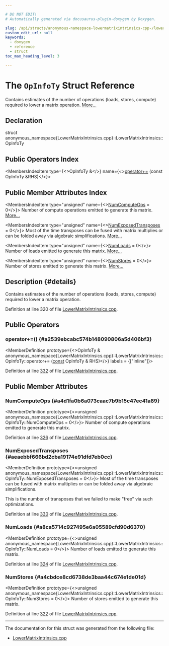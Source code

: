 ```yaml
---

# DO NOT EDIT!
# Automatically generated via docusaurus-plugin-doxygen by Doxygen.

slug: /api/structs/anonymous-namespace-lowermatrixintrinsics-cpp-/lowermatrixintrinsics/opinfoty
custom_edit_url: null
keywords:
  - doxygen
  - reference
  - struct
toc_max_heading_level: 3

---
```





# The `OpInfoTy` Struct Reference

<DoxygenPage pluginConfig={pluginConfig}>

Contains estimates of the number of operations (loads, stores, compute) required to lower a matrix operation. <a href="#details">More...</a>

## Declaration

<CodeBlock>struct anonymous_namespace{LowerMatrixIntrinsics.cpp}::LowerMatrixIntrinsics::OpInfoTy</CodeBlock>

## Public Operators Index

<MembersIndex>

<MembersIndexItem
  type={<>OpInfoTy &amp;</>}
  name={<><a href="#a2539ebcabc574b148090806a5d406bf3">operator+=</a> (const OpInfoTy &amp;RHS)</>}>
</MembersIndexItem>

</MembersIndex>

## Public Member Attributes Index

<MembersIndex>

<MembersIndexItem
  type="unsigned"
  name={<><a href="#a4d1fa0b6a073caac7b9b15c47ec41a89">NumComputeOps</a> = 0</>}>
Number of compute operations emitted to generate this matrix. <a href="#a4d1fa0b6a073caac7b9b15c47ec41a89">More...</a>
</MembersIndexItem>

<MembersIndexItem
  type="unsigned"
  name={<><a href="#aeaebbf666bd2cba19174e91dfd7eb0cc">NumExposedTransposes</a> = 0</>}>
Most of the time transposes can be fused with matrix multiplies or can be folded away via algebraic simplifications. <a href="#aeaebbf666bd2cba19174e91dfd7eb0cc">More...</a>
</MembersIndexItem>

<MembersIndexItem
  type="unsigned"
  name={<><a href="#a8ca5714c927495e6a05589cfd90d6370">NumLoads</a> = 0</>}>
Number of loads emitted to generate this matrix. <a href="#a8ca5714c927495e6a05589cfd90d6370">More...</a>
</MembersIndexItem>

<MembersIndexItem
  type="unsigned"
  name={<><a href="#a4cbdce8cd6738de3baa44c674e1de01d">NumStores</a> = 0</>}>
Number of stores emitted to generate this matrix. <a href="#a4cbdce8cd6738de3baa44c674e1de01d">More...</a>
</MembersIndexItem>

</MembersIndex>

## Description {#details}

Contains estimates of the number of operations (loads, stores, compute) required to lower a matrix operation.

Definition at line 320 of file <a href="/docs/api/files/lib/lib/transforms/lib/transforms/scalar/lowermatrixintrinsics-cpp">LowerMatrixIntrinsics.cpp</a>.

<SectionDefinition>

## Public Operators

### operator+=() {#a2539ebcabc574b148090806a5d406bf3}

<MemberDefinition
  prototype={<>OpInfoTy &amp; anonymous&#95;namespace&#123;LowerMatrixIntrinsics.cpp&#125;::LowerMatrixIntrinsics::OpInfoTy::operator+= (<a href="/docs/api/files/lib/lib/target/lib/target/aarch64/aarch64promoteconstant-cpp/#a90f8350fecae261c25be85d38b451bff">const</a> OpInfoTy &amp; RHS)</>}
  labels = {["inline"]}>

Definition at line <a href="/docs/api/files/lib/lib/transforms/lib/transforms/scalar/lowermatrixintrinsics-cpp/#l00332">332</a> of file <a href="/docs/api/files/lib/lib/transforms/lib/transforms/scalar/lowermatrixintrinsics-cpp">LowerMatrixIntrinsics.cpp</a>.
</MemberDefinition>

</SectionDefinition>

<SectionDefinition>

## Public Member Attributes

### NumComputeOps {#a4d1fa0b6a073caac7b9b15c47ec41a89}

<MemberDefinition
  prototype={<>unsigned anonymous&#95;namespace&#123;LowerMatrixIntrinsics.cpp&#125;::LowerMatrixIntrinsics::OpInfoTy::NumComputeOps = 0</>}>
Number of compute operations emitted to generate this matrix.

Definition at line <a href="/docs/api/files/lib/lib/transforms/lib/transforms/scalar/lowermatrixintrinsics-cpp/#l00326">326</a> of file <a href="/docs/api/files/lib/lib/transforms/lib/transforms/scalar/lowermatrixintrinsics-cpp">LowerMatrixIntrinsics.cpp</a>.
</MemberDefinition>

### NumExposedTransposes {#aeaebbf666bd2cba19174e91dfd7eb0cc}

<MemberDefinition
  prototype={<>unsigned anonymous&#95;namespace&#123;LowerMatrixIntrinsics.cpp&#125;::LowerMatrixIntrinsics::OpInfoTy::NumExposedTransposes = 0</>}>
Most of the time transposes can be fused with matrix multiplies or can be folded away via algebraic simplifications.

This is the number of transposes that we failed to make &quot;free&quot; via such optimizations.

Definition at line <a href="/docs/api/files/lib/lib/transforms/lib/transforms/scalar/lowermatrixintrinsics-cpp/#l00330">330</a> of file <a href="/docs/api/files/lib/lib/transforms/lib/transforms/scalar/lowermatrixintrinsics-cpp">LowerMatrixIntrinsics.cpp</a>.
</MemberDefinition>

### NumLoads {#a8ca5714c927495e6a05589cfd90d6370}

<MemberDefinition
  prototype={<>unsigned anonymous&#95;namespace&#123;LowerMatrixIntrinsics.cpp&#125;::LowerMatrixIntrinsics::OpInfoTy::NumLoads = 0</>}>
Number of loads emitted to generate this matrix.

Definition at line <a href="/docs/api/files/lib/lib/transforms/lib/transforms/scalar/lowermatrixintrinsics-cpp/#l00324">324</a> of file <a href="/docs/api/files/lib/lib/transforms/lib/transforms/scalar/lowermatrixintrinsics-cpp">LowerMatrixIntrinsics.cpp</a>.
</MemberDefinition>

### NumStores {#a4cbdce8cd6738de3baa44c674e1de01d}

<MemberDefinition
  prototype={<>unsigned anonymous&#95;namespace&#123;LowerMatrixIntrinsics.cpp&#125;::LowerMatrixIntrinsics::OpInfoTy::NumStores = 0</>}>
Number of stores emitted to generate this matrix.

Definition at line <a href="/docs/api/files/lib/lib/transforms/lib/transforms/scalar/lowermatrixintrinsics-cpp/#l00322">322</a> of file <a href="/docs/api/files/lib/lib/transforms/lib/transforms/scalar/lowermatrixintrinsics-cpp">LowerMatrixIntrinsics.cpp</a>.
</MemberDefinition>

</SectionDefinition>

<hr/>

The documentation for this struct was generated from the following file:

<ul>
<li><a href="/docs/api/files/lib/lib/transforms/lib/transforms/scalar/lowermatrixintrinsics-cpp">LowerMatrixIntrinsics.cpp</a></li>
</ul>

</DoxygenPage>
